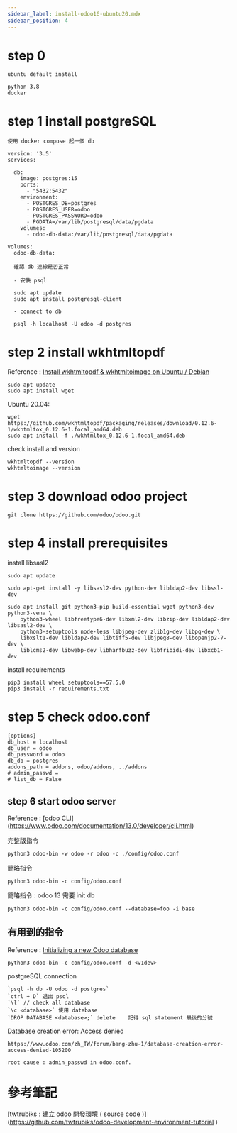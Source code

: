 ```yaml
---
sidebar_label: install-odoo16-ubuntu20.mdx
sidebar_position: 4
---
```

# step 0 

    ubuntu default install

    python 3.8
    docker

# step 1 install postgreSQL

    使用 docker compose 起一個 db

``` docker title="docker-compose.yml"
version: '3.5'
services:

  db:
    image: postgres:15
    ports:
      - "5432:5432"
    environment:
      - POSTGRES_DB=postgres
      - POSTGRES_USER=odoo
      - POSTGRES_PASSWORD=odoo
      - PGDATA=/var/lib/postgresql/data/pgdata
    volumes:
      - odoo-db-data:/var/lib/postgresql/data/pgdata

volumes:
  odoo-db-data:
```

      確認 db 連線是否正常 

      - 安裝 psql 

      sudo apt update
      sudo apt install postgresql-client

      - connect to db

      psql -h localhost -U odoo -d postgres


# step 2 install wkhtmltopdf

Reference : [Install wkhtmltopdf & wkhtmltoimage on Ubuntu / Debian](https://computingforgeeks.com/install-wkhtmltopdf-on-ubuntu-debian-linux/?expand_article=1)

```
sudo apt update
sudo apt install wget
```
Ubuntu 20.04:

```
wget https://github.com/wkhtmltopdf/packaging/releases/download/0.12.6-1/wkhtmltox_0.12.6-1.focal_amd64.deb
sudo apt install -f ./wkhtmltox_0.12.6-1.focal_amd64.deb
```

check install and version

```
wkhtmltopdf --version
wkhtmltoimage --version
```

# step 3 download odoo project
```
git clone https://github.com/odoo/odoo.git
```

# step 4 install prerequisites 

install libsasl2

```
sudo apt update

sudo apt-get install -y libsasl2-dev python-dev libldap2-dev libssl-dev

sudo apt install git python3-pip build-essential wget python3-dev python3-venv \
    python3-wheel libfreetype6-dev libxml2-dev libzip-dev libldap2-dev libsasl2-dev \
    python3-setuptools node-less libjpeg-dev zlib1g-dev libpq-dev \
    libxslt1-dev libldap2-dev libtiff5-dev libjpeg8-dev libopenjp2-7-dev \
    liblcms2-dev libwebp-dev libharfbuzz-dev libfribidi-dev libxcb1-dev
```

install requirements

```
pip3 install wheel setuptools==57.5.0
pip3 install -r requirements.txt
```

# step 5 check odoo.conf

```
[options]
db_host = localhost
db_user = odoo
db_password = odoo
db_db = postgres
addons_path = addons, odoo/addons, ../addons
# admin_passwd = 
# list_db = False
```

## step 6 start odoo server

Reference : [odoo CLI] (https://www.odoo.com/documentation/13.0/developer/cli.html)

完整版指令
```
python3 odoo-bin -w odoo -r odoo -c ./config/odoo.conf
```

簡略指令
```
python3 odoo-bin -c config/odoo.conf
```


簡略指令 : odoo 13 需要 init db
```
python3 odoo-bin -c config/odoo.conf --database=foo -i base
```


## 有用到的指令

Reference : [Initializing a new Odoo database](https://subscription.packtpub.com/book/business-and-other/9781784392796/1/ch01lvl1sec10/initializing-a-new-odoo-database)

```
python3 odoo-bin -c config/odoo.conf -d <v1dev>
``` 

postgreSQL connection
```
`psql -h db -U odoo -d postgres`
`ctrl + D` 退出 psql 
`\l` // check all database 
`\c <database>` 使用 database 
`DROP DATABASE <database>;` delete    記得 sql statement 最後的分號 
```

Database creation error: Access denied
```
https://www.odoo.com/zh_TW/forum/bang-zhu-1/database-creation-error-access-denied-105200 

root cause : admin_passwd in odoo.conf.
```

# 參考筆記

[twtrubiks  : 建立 odoo 開發環境 ( source code )] (https://github.com/twtrubiks/odoo-development-environment-tutorial
) 